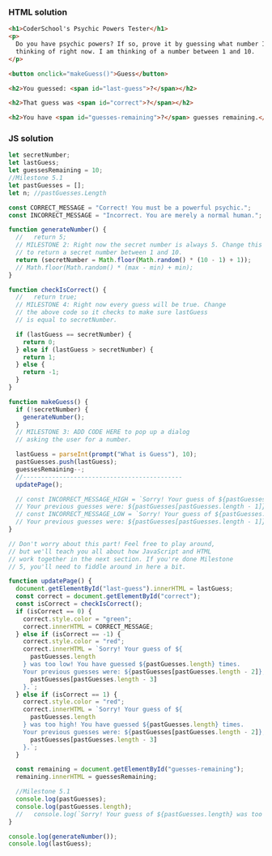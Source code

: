 ### HTML solution

```html
<h1>CoderSchool's Psychic Powers Tester</h1>
<p>
  Do you have psychic powers? If so, prove it by guessing what number I am
  thinking of right now. I am thinking of a number between 1 and 10.
</p>

<button onclick="makeGuess()">Guess</button>

<h2>You guessed: <span id="last-guess">?</span></h2>

<h2>That guess was <span id="correct">?</span></h2>

<h2>You have <span id="guesses-remaining">?</span> guesses remaining.</h2>
```

### JS solution

```js
let secretNumber;
let lastGuess;
let guessesRemaining = 10;
//Milestone 5.1
let pastGuesses = [];
let n; //pastGuesses.Length

const CORRECT_MESSAGE = "Correct! You must be a powerful psychic.";
const INCORRECT_MESSAGE = "Incorrect. You are merely a normal human.";

function generateNumber() {
  //   return 5;
  // MILESTONE 2: Right now the secret number is always 5. Change this
  // to return a secret number between 1 and 10.
  return (secretNumber = Math.floor(Math.random() * (10 - 1) + 1));
  // Math.floor(Math.random() * (max - min) + min);
}

function checkIsCorrect() {
  //   return true;
  // MILESTONE 4: Right now every guess will be true. Change
  // the above code so it checks to make sure lastGuess
  // is equal to secretNumber.

  if (lastGuess == secretNumber) {
    return 0;
  } else if (lastGuess > secretNumber) {
    return 1;
  } else {
    return -1;
  }
}

function makeGuess() {
  if (!secretNumber) {
    generateNumber();
  }
  // MILESTONE 3: ADD CODE HERE to pop up a dialog
  // asking the user for a number.

  lastGuess = parseInt(prompt("What is Guess"), 10);
  pastGuesses.push(lastGuess);
  guessesRemaining--;
  //--------------------------------------------
  updatePage();

  // const INCORRECT_MESSAGE_HIGH = `Sorry! Your guess of ${pastGuesses.length} was too high! You have guessed ${guessesRemaining} times.
  // Your previous guesses were: ${pastGuesses[pastGuesses.length - 1]}.`;
  // const INCORRECT_MESSAGE_LOW = `Sorry! Your guess of ${pastGuesses.length} was too low! You have guessed ${guessesRemaining} times.
  // Your previous guesses were: ${pastGuesses[pastGuesses.length - 1]}.`;
}

// Don't worry about this part! Feel free to play around,
// but we'll teach you all about how JavaScript and HTML
// work together in the next section. If you're done Milestone
// 5, you'll need to fiddle around in here a bit.

function updatePage() {
  document.getElementById("last-guess").innerHTML = lastGuess;
  const correct = document.getElementById("correct");
  const isCorrect = checkIsCorrect();
  if (isCorrect == 0) {
    correct.style.color = "green";
    correct.innerHTML = CORRECT_MESSAGE;
  } else if (isCorrect == -1) {
    correct.style.color = "red";
    correct.innerHTML = `Sorry! Your guess of ${
      pastGuesses.length
    } was too low! You have guessed ${pastGuesses.length} times.
    Your previous guesses were: ${pastGuesses[pastGuesses.length - 2]}, ${
      pastGuesses[pastGuesses.length - 3]
    }.`;
  } else if (isCorrect == 1) {
    correct.style.color = "red";
    correct.innerHTML = `Sorry! Your guess of ${
      pastGuesses.length
    } was too high! You have guessed ${pastGuesses.length} times.
    Your previous guesses were: ${pastGuesses[pastGuesses.length - 2]}, ${
      pastGuesses[pastGuesses.length - 3]
    }.`;
  }

  const remaining = document.getElementById("guesses-remaining");
  remaining.innerHTML = guessesRemaining;

  //Milestone 5.1
  console.log(pastGuesses);
  console.log(pastGuesses.length);
  //   console.log(`Sorry! Your guess of ${pastGuesses.length} was too high! You have guessed ${guessesRemaining} times. Your previous guesses were: ${pastGuesses[pastGuesses.length - 1]}.`)
}

console.log(generateNumber());
console.log(lastGuess);
```
